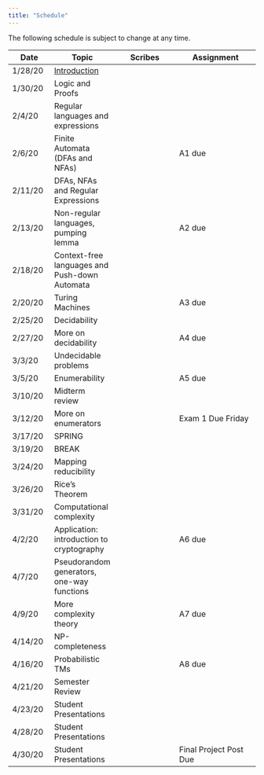 ```yaml
---
title: "Schedule"
---
```

The following schedule is subject to change at any time.

| **Date** | **Topic**  | **Scribes** |  **Assignment** |
| ---------|------------|-------------|-----------------|
| 1/28/20  | [Introduction](https://moodle.smith.edu/mod/resource/view.php?id=525927) |||
| 1/30/20  | Logic and Proofs |||
| 2/4/20   | Regular languages and expressions |||
| 2/6/20   | Finite Automata (DFAs and NFAs) ||A1 due|
| 2/11/20  | DFAs, NFAs and Regular Expressions |||
| 2/13/20  | Non-regular languages, pumping lemma ||A2 due|
| 2/18/20  | Context-free languages and Push-down Automata |||
| 2/20/20  | Turing Machines ||A3 due|
| 2/25/20  | Decidability |||
| 2/27/20  | More on decidability ||A4 due|
| 3/3/20   | Undecidable problems |||
| 3/5/20   | Enumerability ||A5 due|
| 3/10/20  | Midterm review |||
| 3/12/20  | More on enumerators || Exam 1 Due Friday |
| 3/17/20  | SPRING |||
| 3/19/20  | BREAK |||
| 3/24/20  | Mapping reducibility |||
| 3/26/20  | Rice's Theorem |||
| 3/31/20  | Computational complexity |||
| 4/2/20   | Application: introduction to cryptography ||A6 due|
| 4/7/20   | Pseudorandom generators, one-way functions |||
| 4/9/20  | More complexity theory ||A7 due|
| 4/14/20  | NP-completeness |||
| 4/16/20  | Probabilistic TMs ||A8 due|
| 4/21/20  | Semester Review |||
| 4/23/20  | Student Presentations |||
| 4/28/20   | Student Presentations |||
| 4/30/20   | Student Presentations ||Final Project Post Due|